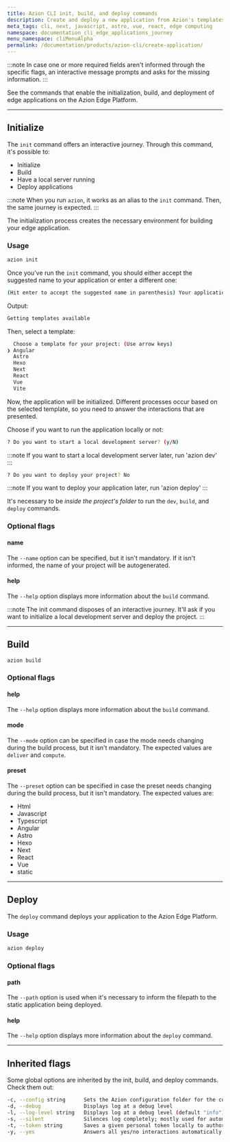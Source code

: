 ```yaml
---
title: Azion CLI init, build, and deploy commands
description: Create and deploy a new application from Azion's templates.
meta_tags: cli, next, javascript, astro, vue, react, edge computing
namespace: documentation_cli_edge_applications_journey
menu_namespace: cliMenuAlpha
permalink: /documentation/products/azion-cli/create-application/
---
```


:::note 
In case one or more required fields aren't informed through the specific flags, an interactive message prompts and asks for the missing information.
:::

See the commands that enable the initialization, build, and deployment of edge applications on the Azion Edge Platform.

---

## Initialize

The `init` command offers an interactive journey. Through this command, it's possible to:

- Initialize 
- Build
- Have a local server running
- Deploy applications

:::note 
When you run `azion`, it works as an alias to the `init` command. Then, the same journey is expected.
:::

The initialization process creates the necessary environment for building your edge application.

### Usage

```sh
azion init
```

Once you've run the `init` command, you should either accept the suggested name to your application or enter a different one:

```sh 
(Hit enter to accept the suggested name in parenthesis) Your applications name:  (resilient_zeus) 
```

Output: 

```sh 
Getting templates available
```

Then, select a template: 

```sh
  Choose a template for your project: (Use arrow keys)
❯ Angular 
  Astro 
  Hexo 
  Next 
  React 
  Vue 
  Vite 
```

Now, the application will be initialized. Different processes occur based on the selected template, so you need to answer the interactions that are presented.

Choose if you want to run the application locally or not:

```sh
? Do you want to start a local development server? (y/N) 
```

:::note 
If you want to start a local development server later, run 'azion dev'
:::

```sh
? Do you want to deploy your project? No
```

:::note 
If you want to deploy your application later, run 'azion deploy'
:::

It's necessary to be *inside the project's folder* to run the `dev`, `build`, and `deploy` commands.


### Optional flags

#### name

The `--name` option can be specified, but it isn't mandatory. If it isn't informed, the name of your project will be autogenerated.

#### help

The `--help` option displays more information about the `build` command.

:::note 
The init command disposes of an interactive journey. It'll ask if you want to initialize a local development server and deploy the project.
:::

---

## Build

```bash
azion build
```

### Optional flags

#### help

The `--help` option displays more information about the `build` command.

#### mode

The `--mode` option can be specified in case the mode needs changing during the build process, but it isn't mandatory. The expected values are `deliver` and `compute`.

#### preset

The `--preset` option can be specified in case the preset needs changing during the build process, but it isn't mandatory. The expected values are:

- Html
- Javascript
- Typescript
- Angular
- Astro
- Hexo
- Next 
- React
- Vue
- static

---

## Deploy 

The `deploy` command deploys your application to the Azion Edge Platform.

### Usage

```bash
azion deploy
```

### Optional flags

#### path 

The `--path` option is used when it's necessary to inform the filepath to the static application being deployed.

#### help

The `--help` option displays more information about the `deploy` command.

---

## Inherited flags
Some global options are inherited by the init, build, and deploy commands. Check them out:

```sh
-c, --config string      Sets the Azion configuration folder for the current command only, without changing persistent settings.
-d, --debug              Displays log at a debug level
-l, --log-level string   Displays log at a debug level (default "info")
-s, --silent             Silences log completely; mostly used for automation purposes
-t, --token string       Saves a given personal token locally to authorize CLI commands
-y, --yes                Answers all yes/no interactions automatically with yes
``` 



